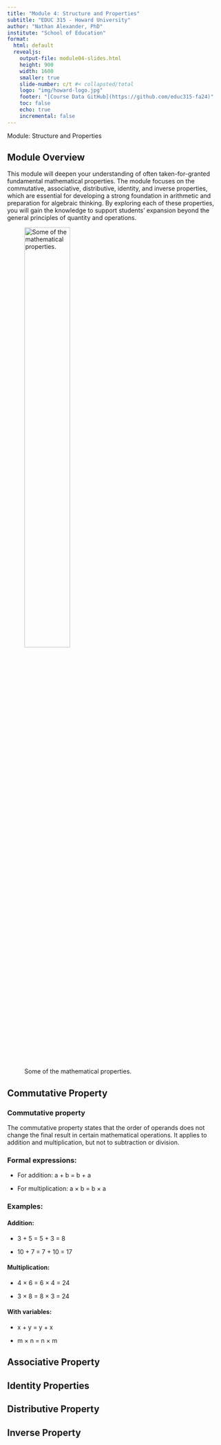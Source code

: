 ```yaml
---
title: "Module 4: Structure and Properties"
subtitle: "EDUC 315 - Howard University"
author: "Nathan Alexander, PhD"
institute: "School of Education"
format: 
  html: default
  revealjs:
    output-file: module04-slides.html
    height: 900
    width: 1600
    smaller: true
    slide-number: c/t #< collapsted/total
    logo: "img/howard-logo.jpg"
    footer: "[Course Data GitHub](https://github.com/educ315-fa24)"
    toc: false
    echo: true
    incremental: false
---
```


Module: Structure and Properties

## Module Overview

This module will deepen your understanding of often taken-for-granted fundamental mathematical properties. The module focuses on the commutative, associative, distributive, identity, and inverse properties, which are essential for developing a strong foundation in arithmetic and preparation for algebraic thinking. By exploring each of these properties, you will gain the knowledge to support students' expansion beyond the general principles of quantity and operations.

![Some of the mathematical properties.](/img/mod04/properties){width=50%}

## Commutative Property

::: {.callout-note icon="false"}
### Commutative property

The commutative property states that the order of operands does not change the final result in certain mathematical operations. It applies to addition and multiplication, but not to subtraction or division.

:::

### Formal expressions:

- For addition: a + b = b + a

- For multiplication: a × b = b × a

### Examples:

#### Addition:

- 3 + 5 = 5 + 3 = 8

- 10 + 7 = 7 + 10 = 17

#### Multiplication:

- 4 × 6 = 6 × 4 = 24

- 3 × 8 = 8 × 3 = 24

#### With variables:

- x + y = y + x

- m × n = n × m
    
## Associative Property


## Identity Properties


## Distributive Property

## Inverse Property

